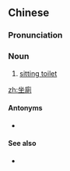 {{also|坐厕}}
==Chinese==
{{zh-forms|s=坐厕}}

===Pronunciation===
{{zh-pron
|m=zuòcè
|c=co5 ci3,zo6 ci3
|cat=n
}}

===Noun===
{{zh-noun}}

# [[sitting toilet]]

[[zh:坐廁]]

====Antonyms====
* {{zh-l|蹲廁}}

====See also====
* {{zh-l|馬桶}}